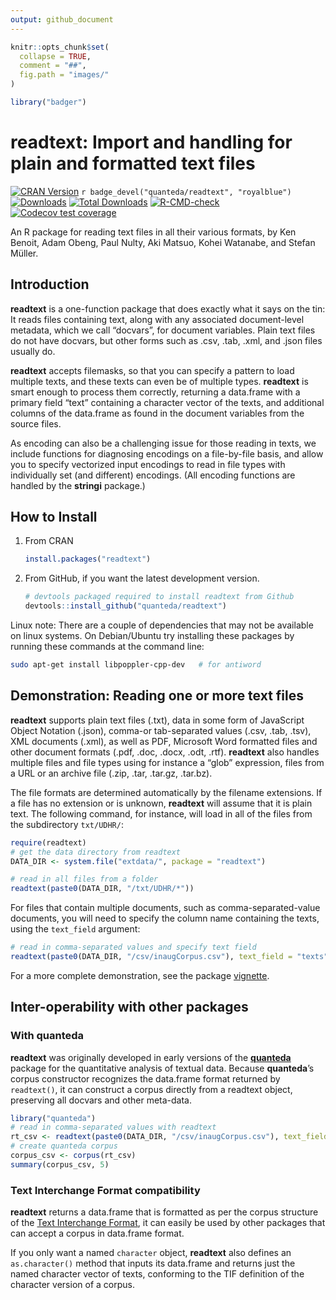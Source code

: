 ```yaml
---
output: github_document
---
```


```r
knitr::opts_chunk$set(
  collapse = TRUE,
  comment = "##",
  fig.path = "images/"
)
```
```r
library("badger")
```

# readtext: Import and handling for plain and formatted text files

<!-- badges: start -->
[![CRAN Version](https://www.r-pkg.org/badges/version/readtext)](https://CRAN.R-project.org/package=readtext)
`r badge_devel("quanteda/readtext", "royalblue")`
[![Downloads](https://cranlogs.r-pkg.org/badges/readtext)](https://CRAN.R-project.org/package=readtext)
[![Total Downloads](https://cranlogs.r-pkg.org/badges/grand-total/readtext?color=orange)](https://CRAN.R-project.org/package=readtext)
[![R-CMD-check](https://github.com/quanteda/readtext/actions/workflows/R-CMD-check.yaml/badge.svg)](https://github.com/quanteda/readtext/actions/workflows/R-CMD-check.yaml)
[![Codecov test coverage](https://codecov.io/gh/quanteda/readtext/branch/master/graph/badge.svg)](https://app.codecov.io/gh/quanteda/readtext?branch=master)
<!-- badges: end -->


[1]: https://codecov.io/gh/quanteda/readtext/branch/master

An R package for reading text files in all their various formats, by Ken Benoit, Adam Obeng, Paul Nulty, Aki Matsuo, Kohei Watanabe, and Stefan Müller.

## Introduction

**readtext** is a one-function package that does exactly what it says on the tin: It reads files containing text, along with any associated document-level metadata, which we call "docvars", for document variables.  Plain text files do not have docvars, but other forms such as .csv, .tab, .xml, and .json files usually do.  

**readtext** accepts filemasks, so that you can specify a pattern to load multiple texts, and these texts can even be of multiple types.  **readtext** is smart enough to process them correctly, returning a data.frame with a primary field "text" containing a character vector of the texts, and additional columns of the data.frame as found in the document variables from the source files.

As encoding can also be a challenging issue for those reading in texts, we include functions for diagnosing encodings on a file-by-file basis, and allow you to specify vectorized input encodings to read in file types with individually set (and different) encodings.  (All encoding functions are handled by the **stringi** package.)

## How to Install


1.  From CRAN

    ```r
    install.packages("readtext")
    ```

2.  From GitHub, if you want the latest development version.

    ```r
    # devtools packaged required to install readtext from Github 
    devtools::install_github("quanteda/readtext") 
    ```

Linux note: There are a couple of dependencies that may not be available on linux systems. On Debian/Ubuntu try installing these packages by running these commands at the command line:

```bash
sudo apt-get install libpoppler-cpp-dev   # for antiword
```

## Demonstration: Reading one or more text files

**readtext** supports plain text files (.txt), data in some form of JavaScript Object Notation (.json), comma-or tab-separated values (.csv, .tab, .tsv), XML documents (.xml), as well as PDF, Microsoft Word formatted files and other document formats (.pdf, .doc, .docx, .odt, .rtf). **readtext** also handles multiple files and file types using for instance a "glob" expression, files from a URL or an archive file (.zip, .tar, .tar.gz, .tar.bz).

The file formats are determined automatically by the filename extensions.  If a file has no extension or is unknown, **readtext** will assume that it is plain text.  The following command, for instance, will load in all of the files from the subdirectory `txt/UDHR/`:

```r
require(readtext)
# get the data directory from readtext
DATA_DIR <- system.file("extdata/", package = "readtext")

# read in all files from a folder
readtext(paste0(DATA_DIR, "/txt/UDHR/*"))
```

For files that contain multiple documents, such as comma-separated-value documents, you will need to specify the column name containing the texts, using the `text_field` argument:

```r
# read in comma-separated values and specify text field
readtext(paste0(DATA_DIR, "/csv/inaugCorpus.csv"), text_field = "texts")
```

For a more complete demonstration, see the package [vignette](https://readtext.quanteda.io/articles/readtext_vignette.html).

## Inter-operability with other packages

### With **quanteda**

**readtext** was originally developed in early versions of the [**quanteda**](https://github.com/quanteda/quanteda) package for the quantitative analysis of textual data. Because **quanteda**'s corpus constructor recognizes the data.frame format returned by `readtext()`, it can construct a corpus directly from a readtext object, preserving all docvars and other meta-data.

```r
library("quanteda")
# read in comma-separated values with readtext
rt_csv <- readtext(paste0(DATA_DIR, "/csv/inaugCorpus.csv"), text_field = "texts")
# create quanteda corpus
corpus_csv <- corpus(rt_csv)
summary(corpus_csv, 5)
```

### Text Interchange Format compatibility

**readtext** returns a data.frame that is formatted as per the corpus structure of the [Text Interchange Format](https://github.com/ropensci/tif), it can easily be used by other packages that can accept a corpus in data.frame format.  

If you only want a named `character` object, **readtext** also defines an `as.character()` method that inputs its data.frame and returns just the named character vector of texts, conforming to the TIF definition of the character version of a corpus.
